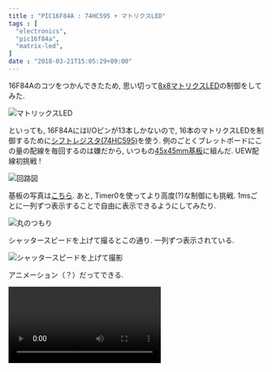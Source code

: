 ```yaml
---
title : "PIC16F84A : 74HC595 + マトリクスLED"
tags : [
  "electronics",
  "pic16f84a",
  "matrix-led",
]
date : "2018-03-21T15:05:29+09:00"
---
```



16F84Aのコツをつかんできたため, 思い切って[8x8マトリクスLED](http://www.akiba-led.jp/product/1068)の制御をしてみた.

![マトリックスLED](./matrix-1.jpg)

といっても, 16F84AにはI/Oピンが13本しかないので, 16本のマトリクスLEDを制御するために[シフトレジスタ(74HC595)](http://akizukidenshi.com/catalog/g/gI-08605/)を使う.
例のごとくブレットボードにこの量の配線を毎回するのは嫌だから, いつもの[45x45mm基板](http://akizukidenshi.com/catalog/g/gP-11735/)に組んだ. UEW配線初挑戦 !

![回路図](./matrix-2.png)

基板の写真は[こちら](./matrix-5.jpg).
あと, Timer0を使ってより高度(?)な制御にも挑戦. 1msごとに一列ずつ表示することで自由に表示できるようにしてみたり.

![丸のつもり](./matrix-3.jpg)

シャッタースピードを上げて撮るとこの通り. 一列ずつ表示されている.

![シャッタースピードを上げて撮影](./matrix-4.jpg)

アニメーション（？）だってできる.

<Video src="matrix-1.mp4" loop />

ソースコードは[こちら](https://gist.github.com/xiupos/fda8e0cb926c7603b90fe39fcf1147e4).
main1.asmがトップ画像の表示で, main2.asmがダイヤみたいなやつ, main3.asmがアニメーション.
